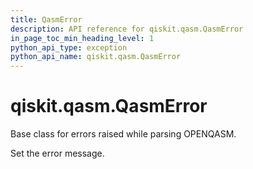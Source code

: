 ```yaml
---
title: QasmError
description: API reference for qiskit.qasm.QasmError
in_page_toc_min_heading_level: 1
python_api_type: exception
python_api_name: qiskit.qasm.QasmError
---
```


# qiskit.qasm.QasmError

<Class id="qiskit.qasm.QasmError" isDedicatedPage={true} github="https://github.com/qiskit/qiskit/tree/stable/0.23/qiskit/qasm/exceptions.py" signature="QasmError(*msg)" modifiers="exception">
  Base class for errors raised while parsing OPENQASM.

  Set the error message.
</Class>

